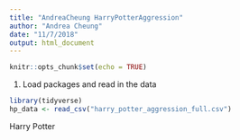 ```yaml
---
title: "AndreaCheung HarryPotterAggression"
author: "Andrea Cheung"
date: "11/7/2018"
output: html_document
---
```


```r
knitr::opts_chunk$set(echo = TRUE)
```

1. Load packages and read in the data
```r
library(tidyverse)
hp_data <- read_csv("harry_potter_aggression_full.csv")
```

Harry Potter
